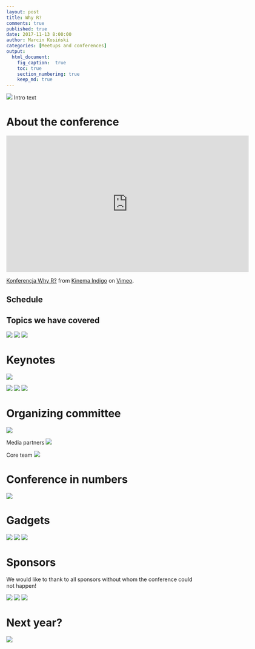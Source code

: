 ```yaml
---
layout: post
title: Why R?
comments: true
published: true
date: 2017-11-13 8:00:00
author: Marcin Kosiński
categories: [Meetups and conferences]
output:
  html_document:
    fig_caption:  true
    toc: true
    section_numbering: true
    keep_md: true
---
```


<img src="/images/fulls/whyr/logo_whyR.jpg" class="fit image"> Intro text

# About the conference

<iframe src="https://player.vimeo.com/video/239259242" width="640" height="360" frameborder="0" webkitallowfullscreen mozallowfullscreen allowfullscreen></iframe>
<p><a href="https://vimeo.com/239259242">Konferencja Why R?</a> from <a href="https://vimeo.com/kinemaindigo">Kinema Indigo</a> on <a href="https://vimeo.com">Vimeo</a>.</p>

## Schedule
## Topics we have covered

<img src="/images/fulls/whyr/pics/1.jpg" class="fit image"> 
<img src="/images/fulls/whyr/pics/2.jpg" class="fit image"> 
<img src="/images/fulls/whyr/pics/3.jpg" class="fit image"> 

# Keynotes

<img src="/images/fulls/whyr/guests1.jpg" class="fit image"> 

<img src="/images/fulls/whyr/present1.jpg" class="fit image"> 
<img src="/images/fulls/whyr/present3.jpg" class="fit image"> 
<img src="/images/fulls/whyr/present4.jpg" class="fit image"> 

# Organizing committee

<img src="/images/fulls/whyr/organizers2.jpg" class="fit image"> 

Media partners 
<img src="/images/fulls/whyr/organizers1.jpg" class="fit image"> 

Core team
<img src="/images/fulls/whyr/core1.jpg" class="fit image"> 


# Conference in numbers

<img src="/images/fulls/whyr/summary.jpg" class="fit image"> 

# Gadgets

<img src="/images/fulls/whyr/gadget1.jpg" class="fit image"> 
<img src="/images/fulls/whyr/gadget2.jpg" class="fit image"> 
<img src="/images/fulls/whyr/gadget3.jpg" class="fit image"> 

# Sponsors

We would like to thank to all sponsors without whom the conference could not happen!

<img src="/images/fulls/whyr/sponsor1.jpg" class="fit image"> 
<img src="/images/fulls/whyr/sponsor2.jpg" class="fit image"> 
<img src="/images/fulls/whyr/sponsor3.jpg" class="fit image"> 

# Next year?

<img src="/images/fulls/whyr/2018.jpg" class="fit image"> 